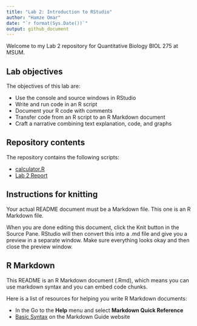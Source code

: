 ```yaml
---
title: "Lab 2: Introduction to RStudio"
author: "Hamze Omar"
date: "`r format(Sys.Date())`"
output: github_document
---
```



Welcome to my Lab 2 repository for Quantitative Biology BIOL 275 at MSUM.

## Lab objectives

The objectives of this lab are:

- Use the console and source windows in RStudio
- Write and run code in an R script
- Document your R code with comments
- Transfer code from an R script to an R Markdown document
- Craft a narrative combining text explanation, code, and graphs


## Repository contents

The repository contains the following scripts:

- [calculator.R](calculator.R)
- [Lab 2 Report](assignment.md)

## Instructions for knitting

Your actual README document must be a Markdown file. This one is an R Markdown file.

When you are done editing this document, click the Knit button in the Source Pane. RStudio will then convert this into a .md file and give you a preview in a separate window. Make sure everything looks okay and then close the preview window.

## R Markdown

This README is an R Markdown document (.Rmd), which means you can use markdown syntax and you can embed code chunks.

Here is a list of resources for helping you write R Markdown documents:

- In the Go to the **Help** menu and select **Markdown Quick Reference**
- [Basic Syntax](https://www.markdownguide.org/basic-syntax/) on the Markdown Guide website






